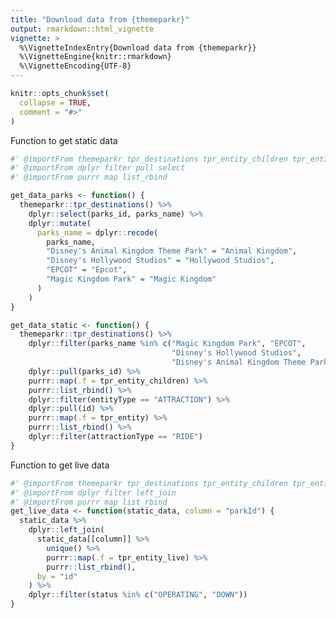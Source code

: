 ```yaml
---
title: "Download data from {themeparkr}"
output: rmarkdown::html_vignette
vignette: >
  %\VignetteIndexEntry{Download data from {themeparkr}}
  %\VignetteEngine{knitr::rmarkdown}
  %\VignetteEncoding{UTF-8}
---
```


```r
knitr::opts_chunk$set(
  collapse = TRUE,
  comment = "#>"
)
```

Function to get static data
```r
#' @importFrom themeparkr tpr_destinations tpr_entity_children tpr_entity
#' @importFrom dplyr filter pull select
#' @importFrom purrr map list_rbind

get_data_parks <- function() {
  themeparkr::tpr_destinations() %>%
    dplyr::select(parks_id, parks_name) %>%
    dplyr::mutate(
      parks_name = dplyr::recode(
        parks_name,
        "Disney's Animal Kingdom Theme Park" = "Animal Kingdom",
        "Disney's Hollywood Studios" = "Hollywood Studios",
        "EPCOT" = "Epcot",
        "Magic Kingdom Park" = "Magic Kingdom"
      )
    )
}

get_data_static <- function() {
  themeparkr::tpr_destinations() %>%
    dplyr::filter(parks_name %in% c("Magic Kingdom Park", "EPCOT",
                                    "Disney's Hollywood Studios",
                                    "Disney's Animal Kingdom Theme Park")) %>%
    dplyr::pull(parks_id) %>%
    purrr::map(.f = tpr_entity_children) %>%
    purrr::list_rbind() %>%
    dplyr::filter(entityType == "ATTRACTION") %>%
    dplyr::pull(id) %>%
    purrr::map(.f = tpr_entity) %>%
    purrr::list_rbind() %>%
    dplyr::filter(attractionType == "RIDE")
}

```

Function to get live data
```r
#' @importFrom themeparkr tpr_destinations tpr_entity_children tpr_entity
#' @importFrom dplyr filter left_join
#' @importFrom purrr map list_rbind
get_live_data <- function(static_data, column = "parkId") {
  static_data %>%
    dplyr::left_join(
      static_data[[column]] %>% 
        unique() %>%
        purrr::map(.f = tpr_entity_live) %>%
        purrr::list_rbind(),
      by = "id"
    ) %>%
    dplyr::filter(status %in% c("OPERATING", "DOWN"))
}
```

